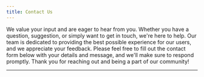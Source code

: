 ```yaml
---
title: Contact Us
---
```


We value your input and are eager to hear from you. Whether you have a question, suggestion, or simply want to get in touch, we're here to help. Our team is dedicated to providing the best possible experience for our users, and we appreciate your feedback. Please feel free to fill out the contact form below with your details and message, and we'll make sure to respond promptly. Thank you for reaching out and being a part of our community!

---

